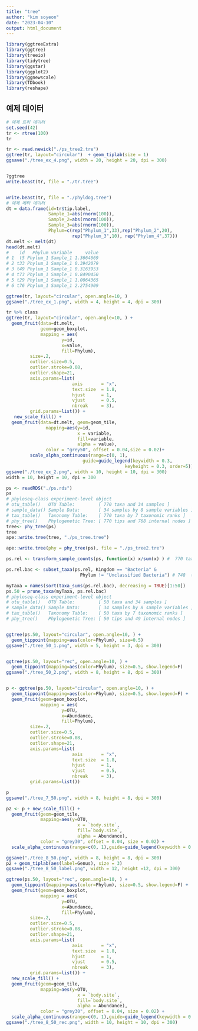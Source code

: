 ```yaml
---
title: "tree"
author: "kim soyeon"
date: "2023-04-10"
output: html_document
---
```


```r
library(ggtreeExtra)
library(ggtree)
library(treeio)
library(tidytree)
library(ggstar)
library(ggplot2)
library(ggnewscale)
library(TDbook)
library(reshape)
```

## 예제 데이터 

```r

# 예제 트리 데이터
set.seed(42)
tr <- rtree(100)
tr

tr <- read.newick("./ps_tree2.tre")
ggtree(tr, layout="circular")  + geom_tiplab(size = 1)
ggsave("./tree_ex_4.png", width = 20, height = 20, dpi = 300)


?ggtree
write.beast(tr, file = "./tr.tree")


write.beast(tr, file = "./phyldog.tree")
# 예제 메타 데이터
dt = data.frame(id=tr$tip.label,
                Sample_1=abs(rnorm(100)),
                Sample_2=abs(rnorm(100)),
                Sample_3=abs(rnorm(100)),
                Phylum=c(rep("Phylum_1",33),rep("Phylum_2",20),
                         rep("Phylum_3",10), rep("Phylum_4",37)))
dt.melt <- melt(dt)
head(dt.melt) 
#    id   Phylum variable     value
# 1  t5 Phylum_1 Sample_1 1.3664669
# 2 t33 Phylum_1 Sample_1 0.3942079
# 3 t49 Phylum_1 Sample_1 0.3163953
# 4 t73 Phylum_1 Sample_1 0.8490450
# 5 t29 Phylum_1 Sample_1 1.0064365
# 6 t76 Phylum_1 Sample_1 2.2754909

ggtree(tr, layout="circular", open.angle=10, )
ggsave("./tree_ex_1.png", width = 4, height = 4, dpi = 300)

tr %>% class
ggtree(tr, layout="circular", open.angle=10, ) + 
  geom_fruit(data=dt.melt, 
             geom=geom_boxplot,
             mapping = aes(
                     y=id,
                     x=value,
                     fill=Phylum),
         size=.2,
         outlier.size=0.5,
         outlier.stroke=0.08,
         outlier.shape=21,
         axis.params=list(
                         axis       = "x",
                         text.size  = 1.8,
                         hjust      = 1,
                         vjust      = 0.5,
                         nbreak     = 3),
         grid.params=list()) +
   new_scale_fill() +
  geom_fruit(data=dt.melt, geom=geom_tile,
               mapping=aes(y=id,
                           x = variable,
                           fill=variable,
                           alpha = value),
               color = "grey50", offset = 0.04,size = 0.02)+
         scale_alpha_continuous(range=c(0, 1),
                             guide=guide_legend(keywidth = 0.3,
                                             keyheight = 0.3, order=5))
ggsave("./tree_ex_2.png", width = 10, height = 10, dpi = 300)
width = 10, height = 10, dpi = 300

```




```r

ps <- readRDS("./ps.rds") 
ps
# phyloseq-class experiment-level object
# otu_table()   OTU Table:         [ 770 taxa and 34 samples ]
# sample_data() Sample Data:       [ 34 samples by 8 sample variables ]
# tax_table()   Taxonomy Table:    [ 770 taxa by 7 taxonomic ranks ]
# phy_tree()    Phylogenetic Tree: [ 770 tips and 768 internal nodes ]
tree<- phy_tree(ps) 
tree
ape::write.tree(tree, "./ps_tree.tree")

ape::write.tree(phy = phy_tree(ps), file = "./ps_tree2.tre")

ps.rel <- transform_sample_counts(ps, function(x) x/sum(x) ) #  770 taxa

ps.rel.bac <- subset_taxa(ps.rel, Kingdom == "Bacteria" & 
                            Phylum != "Unclassified Bacteria") # 748  taxa

myTaxa = names(sort(taxa_sums(ps.rel.bac), decreasing = TRUE)[1:50])
ps.50 = prune_taxa(myTaxa, ps.rel.bac)
# phyloseq-class experiment-level object
# otu_table()   OTU Table:         [ 50 taxa and 34 samples ]
# sample_data() Sample Data:       [ 34 samples by 8 sample variables ]
# tax_table()   Taxonomy Table:    [ 50 taxa by 7 taxonomic ranks ]
# phy_tree()    Phylogenetic Tree: [ 50 tips and 49 internal nodes ]


ggtree(ps.50, layout="circular", open.angle=10, ) +
  geom_tippoint(mapping=aes(color=Phylum), size=0.5)
ggsave("./tree_50_1.png", width = 5, height = 3, dpi = 300)


ggtree(ps.50, layout="rec", open.angle=10, ) +
  geom_tippoint(mapping=aes(color=Phylum), size=0.5, show.legend=F)
ggsave("./tree_50_2.png", width = 8, height = 8, dpi = 300)


p <- ggtree(ps.50, layout="circular", open.angle=10, ) +
  geom_tippoint(mapping=aes(color=Phylum), size=0.5, show.legend=F) +
  geom_fruit(geom=geom_boxplot,
             mapping = aes(
                     y=OTU,
                     x=Abundance,
                     fill=Phylum),
         size=.2,
         outlier.size=0.5,
         outlier.stroke=0.08,
         outlier.shape=21,
         axis.params=list(
                         axis       = "x",
                         text.size  = 1.8,
                         hjust      = 1,
                         vjust      = 0.5,
                         nbreak     = 3),
         grid.params=list()) 

p
ggsave("./tree_7_50.png", width = 8, height = 8, dpi = 300)

p2 <- p + new_scale_fill() +
  geom_fruit(geom=geom_tile,
             mapping=aes(y=OTU,
                           x = `body.site`,
                           fill=`body.site`,
                           alpha = Abundance),
             color = "grey30", offset = 0.04, size = 0.02) +
  scale_alpha_continuous(range=c(0, 1),guide=guide_legend(keywidth = 0.3, keyheight = 0.3, order=5))

ggsave("./tree_8_50.png", width = 8, height = 8, dpi = 300)
p2 + geom_tiplab(aes(label=Genus), size = 3) 
ggsave("./tree_8_50_label.png", width = 12, height =12, dpi = 300)

```


```r
ggtree(ps.50, layout="rec", open.angle=10, ) +
  geom_tippoint(mapping=aes(color=Phylum), size=0.5, show.legend=F) +
  geom_fruit(geom=geom_boxplot,
             mapping = aes(
                     y=OTU,
                     x=Abundance,
                     fill=Phylum),
         size=.2,
         outlier.size=0.5,
         outlier.stroke=0.08,
         outlier.shape=21,
         axis.params=list(
                         axis       = "x",
                         text.size  = 1.8,
                         hjust      = 1,
                         vjust      = 0.5,
                         nbreak     = 3),
         grid.params=list()) +
  new_scale_fill() +
  geom_fruit(geom=geom_tile,
             mapping=aes(y=OTU,
                           x = `body.site`,
                           fill=`body.site`,
                           alpha = Abundance),
             color = "grey30", offset = 0.04, size = 0.02) +
  scale_alpha_continuous(range=c(0, 1),guide=guide_legend(keywidth = 0.3, keyheight = 0.3, order=5))
ggsave("./tree_8_50_rec.png", width = 10, height = 10, dpi = 300)

```


```r

```


```r

```


```r

```


```r

```


```r

```


```r

```


```r

```


```r

```


